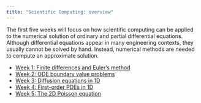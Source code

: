 ```yaml
---
title: "Scientific Computing: overview"
---
```


The first five weeks will focus on how scientific computing can be applied to the numerical solution of ordinary and partial differential equations.  Although differential equations appear in many engineering contexts, they usually cannot be solved by hand.  Instead, numerical methods are needed to compute an approximate solution.

* [Week 1: Finite differences and Euler's method](week1.qmd)
* [Week 2: ODE boundary value problems](week2.qmd)
* [Week 3: Diffusion equations in 1D](week3.qmd)
* [Week 4: First-order PDEs in 1D]()
* [Week 5: The 2D Poisson equation]()